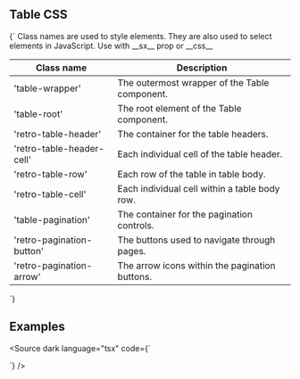 
<Meta title="CSS/Table" />

## Table CSS

<Markdown>
{`
Class names are used to style elements. They are also used to select elements in JavaScript.
Use with __sx__ prop or __css__

| Class name                | Description                                    |
| ------------------------- | ---------------------------------------------- |
| 'table-wrapper'           | The outermost wrapper of the Table component.  |
| 'table-root'              | The root element of the Table component.       |
| 'retro-table-header'      | The container for the table headers.           |
| 'retro-table-header-cell' | Each individual cell of the table header.      |
| 'retro-table-row'         | Each row of the table in table body.           |
| 'retro-table-cell'        | Each individual cell within a table body row.  |
| 'table-pagination'        | The container for the pagination controls.     |
| 'retro-pagination-button' | The buttons used to navigate through pages.    |
| 'retro-pagination-arrow'  | The arrow icons within the pagination buttons. |

`}

</Markdown>

## Examples

<Source
	dark
	language="tsx"
	code={`
<Table
  sx={{
    '& .table-wrapper': { maxHeight: '500px' },
    '& .table-root': { backgroundColor: 'transparent' },
    '& .retro-table-header': { fontWeight: 'bold' },
    '& .retro-table-header-cell': { color: 'red' },
    '& .retro-table-row': { borderBottom: '1px solid black' },
    '& .retro-table-cell': { padding: '0.5rem' },
    '& .table-pagination': { backgroundColor: 'gray' },
    '& .retro-pagination-button': { opacity: 0.5 },
    '& .retro-pagination-arrow': { transform: 'rotate(180deg)' },
  }}
  headers={['Name', 'Age', 'Location']}
  data={[['John Doe', 30, 'NYC'], ['Jane Doe', 28, 'LA']]}
/>
    `}
/>
